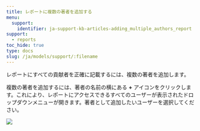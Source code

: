 ```yaml
---
title: レポートに複数の著者を追加する
menu:
  support:
    identifier: ja-support-kb-articles-adding_multiple_authors_report
support:
  - reports
toc_hide: true
type: docs
slug: /ja/models/support/:filename
---
```

レポートにすべての貢献者を正確に記載するには、複数の著者を追加します。

複数の著者を追加するには、著者の名前の横にある **+** アイコンをクリックします。これにより、レポートにアクセスできるすべてのユーザーが表示されたドロップダウンメニューが開きます。著者として追加したいユーザーを選択してください。

<Frame>
    <img src="/images/reports/reports_faq_add_multiple_reports.gif"  />
</Frame>